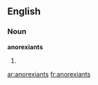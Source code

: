==English==

===Noun===
'''anorexiants'''

# {{plural of|[[anorexiant]]}}

[[ar:anorexiants]]
[[fr:anorexiants]]